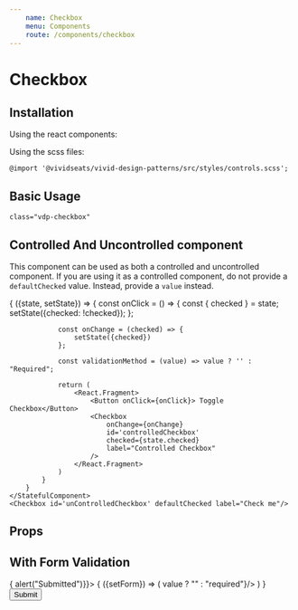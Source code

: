 ```yaml
---
    name: Checkbox
    menu: Components
    route: /components/checkbox
---
```



# Checkbox
## Installation
Using the react components:


Using the scss files:

    @import '@vividseats/vivid-design-patterns/src/styles/controls.scss';

## Basic Usage
`class="vdp-checkbox"`
<Playground>
    <Checkbox id='basicCheckbox' label="Check me"/>
    <Checkbox id='checkboxDefaultChecked' label="Default Checked" defaultChecked/>
    <Checkbox id='disabledCheckbox' label="Disabled" disabled/>
</Playground>

## Controlled And Uncontrolled component
This component can be used as both a controlled and uncontrolled component. If you are using it as a controlled component, do not provide a `defaultChecked` value. Instead, provide a `value` instead.

<Playground>
    <StatefulComponent initialState={{checked: false}}>
        {
            ({state, setState}) => {
                const onClick = () => {
                    const { checked } = state;
                    setState({checked: !checked});
                };

                const onChange = (checked) => {
                    setState({checked})
                };

                const validationMethod = (value) => value ? '' : "Required";

                return (
                    <React.Fragment>
                        <Button onClick={onClick}> Toggle Checkbox</Button>
                        <Checkbox
                            onChange={onChange}
                            id='controlledCheckbox'
                            checked={state.checked}
                            label="Controlled Checkbox"
                        />
                    </React.Fragment>
                )
            }
        }
    </StatefulComponent>
    <Checkbox id='unControlledCheckbox' defaultChecked label="Check me"/>
</Playground>

## Props
<PropsTable of={Checkbox}/>

## With Form Validation

<Playground>
    <Form onSubmit={() => { alert("Submitted")}}>
        <Form.ContextConsumer>
        {
            ({setForm}) => (
                <Checkbox id="uncontrolledCheckboxWithForm" label={'Required'} ref={setForm} validationMethod={ (value) => value ? "" : "required"}/>
            )
        }
        </Form.ContextConsumer>
        <Button type="submit">Submit</Button>
    </Form>
</Playground>
